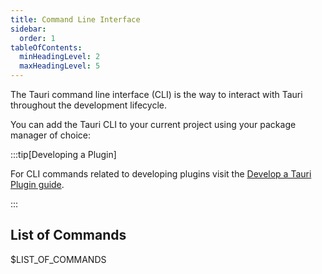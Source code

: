 ```yaml
---
title: Command Line Interface
sidebar:
  order: 1
tableOfContents:
  minHeadingLevel: 2
  maxHeadingLevel: 5
---
```



The Tauri command line interface (CLI) is the way to interact with Tauri throughout the development lifecycle.

You can add the Tauri CLI to your current project using your package manager of choice:

<CommandTabs
  npm="npm install --save-dev @tauri-apps/cli@latest"
  yarn="yarn add -D @tauri-apps/cli@latest"
  pnpm="pnpm add -D @tauri-apps/cli@latest"
  deno="deno add -D npm:@tauri-apps/cli@latest"
  cargo='cargo install tauri-cli --version "^2.0.0" --locked'
/>

:::tip[Developing a Plugin]

For CLI commands related to developing plugins visit the [Develop a Tauri Plugin guide](/develop/plugins/).

:::

## List of Commands

$LIST_OF_COMMANDS
